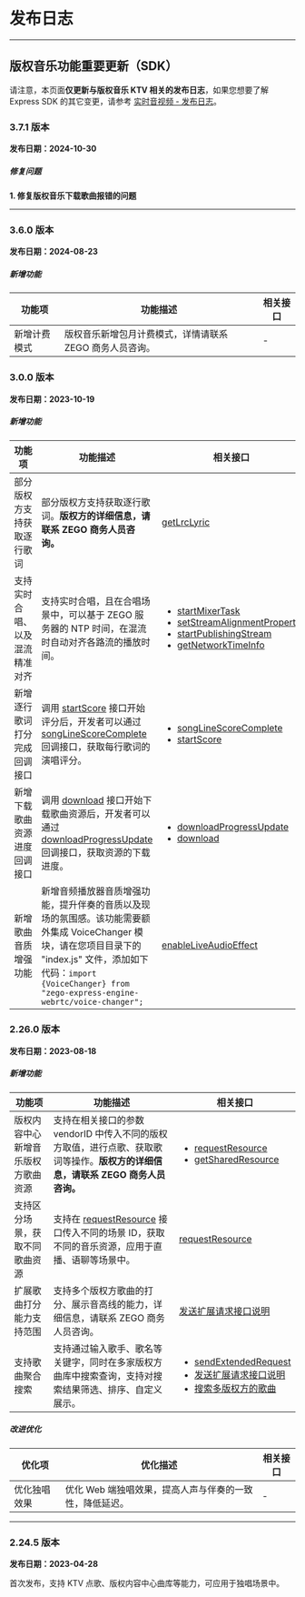# 发布日志

- - -

## 版权音乐功能重要更新（SDK）

<Warning title="注意">

请注意，本页面**仅更新与版权音乐 KTV 相关的发布日志**，如果您想要了解 Express SDK 的其它变更，请参考 [实时音视频 - 发布日志](https://doc-zh.zego.im/article/12550)。
</Warning>

### 3.7.1 版本

**发布日期：2024-10-30** 

<h5>修复问题</h5>

**1. 修复版权音乐下载歌曲报错的问题**

---

### 3.6.0 版本

**发布日期：2024-08-23** 

<h5>新增功能</h5>

| 功能项 | 功能描述 | 相关接口 |
|--------|----------|----------|
| 新增计费模式 | 版权音乐新增包月计费模式，详情请联系 ZEGO 商务人员咨询。 | - |

### 3.0.0 版本

**发布日期：2023-10-19** 

<h5>新增功能</h5>

| 功能项 | 功能描述 | 相关接口 |
|--------|----------|----------|
| 部分版权方支持获取逐行歌词 | 部分版权方支持获取逐行歌词。**版权方的详细信息，请联系 ZEGO 商务人员咨询。** | [getLrcLyric](https://doc-zh.zego.im/article/api?doc=Express_Video_SDK_API~javascript_web~class~ZegoCopyrightedMusic#get-lrc-lyric) |
| 支持实时合唱、以及混流精准对齐 | 支持实时合唱，且在合唱场景中，可以基于 ZEGO 服务器的 NTP 时间，在混流时自动对齐各路流的播放时间。 | <ul><li>[startMixerTask](https://doc-zh.zego.im/article/api?doc=Express_Video_SDK_API~javascript_web~class~ZegoExpressEngine#start-mixer-task)</li><li>[setStreamAlignmentProperty](https://doc-zh.zego.im/article/api?doc=Express_Video_SDK_API~javascript_web~class~ZegoExpressEngine#set-stream-alignment-property)</li><li>[startPublishingStream](https://doc-zh.zego.im/article/api?doc=Express_Video_SDK_API~javascript_web~class~ZegoExpressEngine#start-publishing-stream)</li><li>[getNetworkTimeInfo](https://doc-zh.zego.im/article/api?doc=Express_Video_SDK_API~javascript_web~class~ZegoExpressEngine#get-network-time-info)</li></ul> |
| 新增逐行歌词打分完成回调接口 | 调用 [startScore](https://doc-zh.zego.im/article/api?doc=Express_Video_SDK_API~javascript_web~class~ZegoCopyrightedMusic#start-score) 接口开始评分后，开发者可以通过 [songLineScoreComplete](https://doc-zh.zego.im/article/api?doc=Express_Video_SDK_API~javascript_web~interface~ZegoCopyrightedMusicEvent#song-line-score-complete) 回调接口，获取每行歌词的演唱评分。 | <ul><li>[songLineScoreComplete](https://doc-zh.zego.im/article/api?doc=Express_Video_SDK_API~javascript_web~interface~ZegoCopyrightedMusicEvent#song-line-score-complete)</li><li>[startScore](https://doc-zh.zego.im/article/api?doc=Express_Video_SDK_API~javascript_web~class~ZegoCopyrightedMusic#start-score)</li></ul> |
| 新增下载歌曲资源进度回调接口 | 调用 [download](https://doc-zh.zego.im/article/api?doc=Express_Video_SDK_API~javascript_web~class~ZegoCopyrightedMusic#download) 接口开始下载歌曲资源后，开发者可以通过 [downloadProgressUpdate](https://doc-zh.zego.im/article/api?doc=Express_Video_SDK_API~javascript_web~interface~ZegoCopyrightedMusicEvent#download-progress-update) 回调接口，获取资源的下载进度。 | <ul><li>[downloadProgressUpdate](https://doc-zh.zego.im/article/api?doc=Express_Video_SDK_API~javascript_web~interface~ZegoCopyrightedMusicEvent#download-progress-update)</li><li>[download](https://doc-zh.zego.im/article/api?doc=Express_Video_SDK_API~javascript_web~class~ZegoCopyrightedMusic#download)</li></ul> |
| 新增歌曲音质增强功能 | 新增音频播放器音质增强功能，提升伴奏的音质以及现场的氛围感。该功能需要额外集成 VoiceChanger 模块，请在您项目目录下的 "index.js" 文件，添加如下代码：`import {VoiceChanger} from "zego-express-engine-webrtc/voice-changer";` | [enableLiveAudioEffect](https://doc-zh.zego.im/article/api?doc=Express_Video_SDK_API~javascript_web~class~ZegoExpressEngine#enable-live-audio-effect) |

### 2.26.0 版本

**发布日期：2023-08-18** 

<h5>新增功能</h5>

| 功能项 | 功能描述 | 相关接口 |
|--------|----------|----------|
| 版权内容中心新增音乐版权方歌曲资源 | 支持在相关接口的参数 vendorID 中传入不同的版权方取值，进行点歌、获取歌词等操作。**版权方的详细信息，请联系 ZEGO 商务人员咨询。** | <ul><li>[requestResource](https://doc-zh.zego.im/article/api?doc=Express_Video_SDK_API~javascript_web~class~ZegoCopyrightedMusic#request-resource)</li><li>[getSharedResource](https://doc-zh.zego.im/article/api?doc=Express_Video_SDK_API~javascript_web~class~ZegoCopyrightedMusic#get-shared-resource)</li></ul> |
| 支持区分场景，获取不同歌曲资源 | 支持在 [requestResource](https://doc-zh.zego.im/article/api?doc=Express_Video_SDK_API~javascript_web~class~ZegoCopyrightedMusic#request-resource) 接口传入不同的场景 ID，获取不同的音乐资源，应用于直播、语聊等场景中。 | [requestResource](https://doc-zh.zego.im/article/api?doc=Express_Video_SDK_API~javascript_web~class~ZegoCopyrightedMusic#request-resource) |
| 扩展歌曲打分能力支持范围 | 支持多个版权方歌曲的打分、展示音高线的能力，详细信息，请联系 ZEGO 商务人员咨询。 | [发送扩展请求接口说明](https://doc-zh.zego.im/article/api?doc=copyright_music_agreement/copyright_music_agreement) |
| 支持歌曲聚合搜索 | 支持通过输入歌手、歌名等关键字，同时在多家版权方曲库中搜索查询，支持对搜索结果筛选、排序、自定义展示。 | <ul><li>[sendExtendedRequest](https://doc-zh.zego.im/article/api?doc=Express_Video_SDK_API~javascript_web~class~ZegoCopyrightedMusic#send-extended-request)</li><li>[发送扩展请求接口说明](https://doc-zh.zego.im/article/api?doc=copyright_music_agreement/copyright_music_agreement)</li><li>[搜索多版权方的歌曲](https://doc-zh.zego.im/article/api?doc=KTV_Live_Chorus_Program_down-muti_VendorID)</li></ul> |

<h5>改进优化</h5>

| 优化项 | 优化描述 | 相关接口 |
|--------|----------|----------|
| 优化独唱效果 | 优化 Web 端独唱效果，提高人声与伴奏的一致性，降低延迟。 | - |

---


### 2.24.5 版本

**发布日期：2023-04-28** 

首次发布，支持 KTV 点歌、版权内容中心曲库等能力，可应用于独唱场景中。
